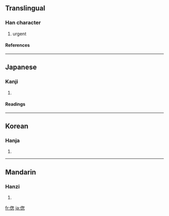 {{see|傯}}

==Translingual==
===Han character===
{{Han char|rn=9|rad=人|as=09|sn=11|four=|canj=人心大心 (OPKP)}}
# urgent
====References====
{{Han ref|kx=0111.250|dkj=00889|dj=0237.220|hdz=10194.030|uh=506C|ud=20588}}
----
==Japanese==
===Kanji===
{{ja-kanji|grade=|rs=人09}}
# {{defn|Japanese}}
====Readings====
{{ja-readings|on=[[そう]] (sō)|kun=[[くるしむ]] (kurushimu), [[せわしい]] (sewashii), [[あわただしい]] (awatadashii)}}
----
==Korean==
===Hanja===
{{ko-hanja|hangeul=총|rv=chong|mr=ch'ong}}
# {{defn|Korean}}
----
==Mandarin==
===Hanzi===
{{cmn-hanzi|tra=傯|pin=[[zǒng]] ([[zong3]])|wg=tsung<sup>3</sup>}}
# {{defn|Mandarin}}

[[fr:偬]]
[[ja:偬]]